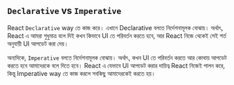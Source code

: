 ## `Declarative` vs `Imperative`
React `Declarative` way তে কাজ করে। এখানে Declarative বলতে নির্দেশনামূলক বোঝায়। অর্থাৎ, React এ আমরা শুধুমাত্র বলে দিই কখন কিভাবে UI তে পরিবর্তন করতে হবে, আর React নিজে থেকেই সেই শর্ত অনুযায়ী UI আপডেট করা দেয়। 

অন্যদিকে, `Imperative` বলতে নির্দেশনামূলক বোঝায়। অর্থাৎ, কখন UI তে পরিবর্তন করতে আর কোথায় আপডেট করতে হবে আমাদেরকে বলে দিতে হবে। React এ যেভাবে UI আপডেট করার দায়িত্ব React নিজেই পালন করে, কিন্তু Imperative way তে কাজ করলে সবকিছু আমাদেরকেই করতে হয়। 
